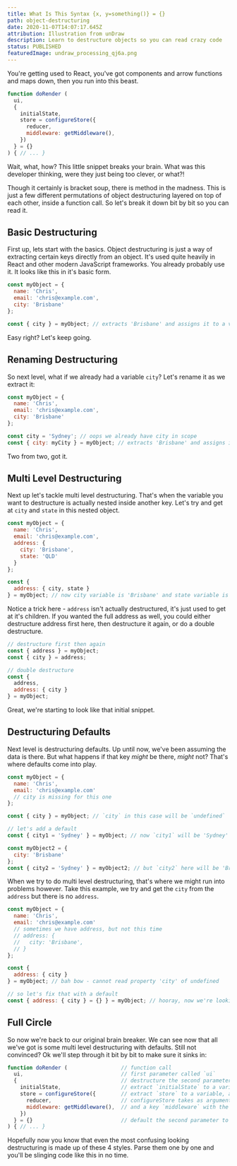 ```yaml
---
title: What Is This Syntax {x, y=something()} = {}
path: object-destructuring
date: 2020-11-07T14:07:17.645Z
attribution: Illustration from unDraw
description: Learn to destructure objects so you can read crazy code
status: PUBLISHED
featuredImage: undraw_processing_qj6a.png
---
```

You're getting used to React, you've got components and arrow functions and maps down, then you run into this beast.

```js
function doRender (
  ui,
  {
    initialState,
    store = configureStore({
      reducer,
      middleware: getMiddleware(),
    })
  } = {}
) { // ... }
```

Wait, what, how? This little snippet breaks your brain. What was this developer thinking, were they just being too clever, or what?!

Though it certainly is bracket soup, there is method in the madness. This is just a few different permutations of object destructuring layered on top of each other, inside a function call. So let's break it down bit by bit so you can read it.

## Basic Destructuring

First up, lets start with the basics. Object destructuring is just a way of extracting certain keys directly from an object. It's used quite heavily in React and other modern JavaScript frameworks. You already probably use it. It looks like this in it's basic form.

```js
const myObject = {
  name: 'Chris',
  email: 'chris@example.com',
  city: 'Brisbane'
};

const { city } = myObject; // extracts 'Brisbane' and assigns it to a variable `city`
```

Easy right? Let's keep going.

## Renaming Destructuring

So next level, what if we already had a variable `city`? Let's rename it as we extract it:

```js
const myObject = {
  name: 'Chris',
  email: 'chris@example.com',
  city: 'Brisbane'
};

const city = 'Sydney'; // oops we already have city in scope
const { city: myCity } = myObject; // extracts 'Brisbane' and assigns it to a variable `myCity`
```

Two from two, got it.

## Multi Level Destructuring

Next up let's tackle multi level destructuring. That's when the variable you want to destructure is actually nested inside another key. Let's try and get at `city` and `state` in this nested object.

```js
const myObject = {
  name: 'Chris',
  email: 'chris@example.com',
  address: {
    city: 'Brisbane',
    state: 'QLD'
  }
};

const {
  address: { city, state }
} = myObject; // now city variable is 'Brisbane' and state variable is 'QLD'
```

Notice a trick here - `address` isn't actually destructured, it's just used to get at it's children. If you wanted the full address as well, you could either destructure address first here, then destructure it again, or do a double destructure.

```js
// destructure first then again
const { address } = myObject;
const { city } = address;

// double destructure
const {
  address,
  address: { city }
} = myObject;
```

Great, we're starting to look like that initial snippet.

## Destructuring Defaults

Next level is destructuring defaults. Up until now, we've been assuming the data is there. But what happens if that key _might_ be there, _might_ not? That's where defaults come into play.

```js
const myObject = {
  name: 'Chris',
  email: 'chris@example.com'
  // city is missing for this one
};

const { city } = myObject; // `city` in this case will be `undefined`

// let's add a default
const { city1 = 'Sydney' } = myObject; // now `city1` will be 'Sydney' since it's not set

const myObject2 = {
  city: 'Brisbane'
};
const { city2 = 'Sydney' } = myObject2; // but `city2` here will be 'Brisbane' since it was set
```

When we try to do multi level destructuring, that's where we might run into problems however. Take this example, we try and get the `city` from the `address` but there is no `address`.

```js
const myObject = {
  name: 'Chris',
  email: 'chris@example.com'
  // sometimes we have address, but not this time
  // address: {
  //   city: 'Brisbane',
  // }
};

const {
  address: { city }
} = myObject; // bah bow - cannot read property 'city' of undefined

// so let's fix that with a default
const { address: { city } = {} } = myObject; // hooray, now we're looking for city on an empty default object, which won't fail
```

## Full Circle

So now we're back to our original brain breaker. We can see now that all we've got is some multi level destructuring with defaults. Still not convinced? Ok we'll step through it bit by bit to make sure it sinks in:

```js
function doRender (                 // function call
  ui,                               // first parameter called `ui`
  {                                 // destructure the second parameter
    initialState,                   // extract `initialState` to a variable
    store = configureStore({        // extract `store` to a variable, and if it's unset, default to the result of configureStore()
      reducer,                      // configureStore takes as argument an object with key `reducer` (which has the value of the variable `reducer`)
      middleware: getMiddleware(),  // and a key `middleware` with the value returned from `getMiddleware()`
    })
  } = {}                            // default the second parameter to empty object, as it is optional
) { // ... }
```

Hopefully now you know that even the most confusing looking destructuring is made up of these 4 styles. Parse them one by one and you'll be slinging code like this in no time.
